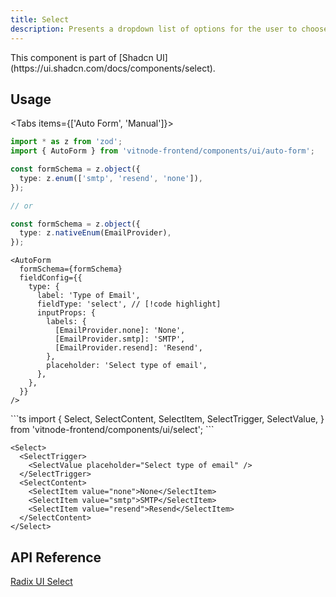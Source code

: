```yaml
---
title: Select
description: Presents a dropdown list of options for the user to choose from, activated by clicking a button.
---
```


<Callout title="Shadcn UI">
  This component is part of [Shadcn
  UI](https://ui.shadcn.com/docs/components/select).
</Callout>

## Usage


<Tabs items={['Auto Form', 'Manual']}>
  <Tab value="Auto Form">
```ts
import * as z from 'zod';
import { AutoForm } from 'vitnode-frontend/components/ui/auto-form';
```

```ts
const formSchema = z.object({
  type: z.enum(['smtp', 'resend', 'none']),
});

// or

const formSchema = z.object({
  type: z.nativeEnum(EmailProvider),
});
```

```tsx
<AutoForm
  formSchema={formSchema}
  fieldConfig={{
    type: {
      label: 'Type of Email',
      fieldType: 'select', // [!code highlight]
      inputProps: {
        labels: {
          [EmailProvider.none]: 'None',
          [EmailProvider.smtp]: 'SMTP',
          [EmailProvider.resend]: 'Resend',
        },
        placeholder: 'Select type of email',
      },
    },
  }}
/>
```

  </Tab>

  <Tab value="Manual">
```ts
import {
  Select,
  SelectContent,
  SelectItem,
  SelectTrigger,
  SelectValue,
} from 'vitnode-frontend/components/ui/select';
```

```tsx
<Select>
  <SelectTrigger>
    <SelectValue placeholder="Select type of email" />
  </SelectTrigger>
  <SelectContent>
    <SelectItem value="none">None</SelectItem>
    <SelectItem value="smtp">SMTP</SelectItem>
    <SelectItem value="resend">Resend</SelectItem>
  </SelectContent>
</Select>
```

  </Tab>
</Tabs>

## API Reference

[Radix UI Select](https://www.radix-ui.com/primitives/docs/components/select#api-reference)
